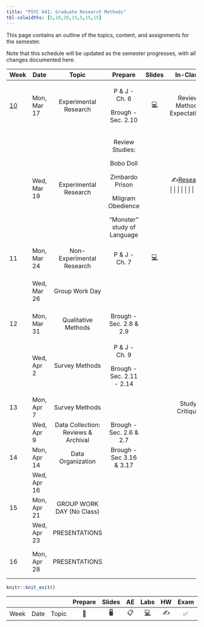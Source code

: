 ```yaml
---
title: "PSYC 641: Graduate Research Methods"
tbl-colwidths: [5,10,20,15,5,15,15]
---
```


This page contains an outline of the topics, content, and assignments for the semester.

Note that this schedule will be updated as the semester progresses, with all changes documented here.

::: column-screen-inset-right
+-----------------------------------------------------------------+-------------+-------------------------------------+-----------------------------+------------------------------------------------------------------------------+------------------------------------------------------------------------------------------------+-----------------------------------+
| Week                                                            | Date        | Topic                               | Prepare                     | Slides                                                                       | In-Class                                                                                       | Due                               |
+=================================================================+=============+:===================================:+:===========================:+:============================================================================:+:==============================================================================================:+:=================================:+
| [10](https://dharaden.github.io/psyc641-s25/weeks/week-10.html) | Mon, Mar 17 | Experimental Research               | P & J - Ch. 6               | [💻](https://dharaden.github.io/psyc641-s25/slides/lec-10.html#/title-slide) | Review Methods Expectations                                                                    |                                   |
|                                                                 |             |                                     |                             |                                                                              |                                                                                                |                                   |
|                                                                 |             |                                     | Brough - Sec. 2.10          |                                                                              |                                                                                                |                                   |
+-----------------------------------------------------------------+-------------+-------------------------------------+-----------------------------+------------------------------------------------------------------------------+------------------------------------------------------------------------------------------------+-----------------------------------+
|                                                                 | Wed, Mar 19 | Experimental Research               | Review Studies:             |                                                                              | ✍️[Research Redesigns](/slides/research_deep_dive_activity.html) \| \| \| \| \| \| \| \| \| \| |                                   |
|                                                                 |             |                                     |                             |                                                                              |                                                                                                |                                   |
|                                                                 |             |                                     | Bobo Doll                   |                                                                              |                                                                                                |                                   |
|                                                                 |             |                                     |                             |                                                                              |                                                                                                |                                   |
|                                                                 |             |                                     | Zimbardo Prison             |                                                                              |                                                                                                |                                   |
|                                                                 |             |                                     |                             |                                                                              |                                                                                                |                                   |
|                                                                 |             |                                     | Milgram Obedience           |                                                                              |                                                                                                |                                   |
|                                                                 |             |                                     |                             |                                                                              |                                                                                                |                                   |
|                                                                 |             |                                     | "Monster" study of Language |                                                                              |                                                                                                |                                   |
+-----------------------------------------------------------------+-------------+-------------------------------------+-----------------------------+------------------------------------------------------------------------------+------------------------------------------------------------------------------------------------+-----------------------------------+
| 11                                                              | Mon, Mar 24 | Non-Experimental Research           | P & J - Ch. 7               | [💻](https://dharaden.github.io/psyc641-s25/slides/lec-11.html#/title-slide) |                                                                                                |                                   |
+-----------------------------------------------------------------+-------------+-------------------------------------+-----------------------------+------------------------------------------------------------------------------+------------------------------------------------------------------------------------------------+-----------------------------------+
|                                                                 | Wed, Mar 26 | Group Work Day                      |                             |                                                                              |                                                                                                | Methods Section Draft Sun, Mar 30 |
+-----------------------------------------------------------------+-------------+-------------------------------------+-----------------------------+------------------------------------------------------------------------------+------------------------------------------------------------------------------------------------+-----------------------------------+
| 12                                                              | Mon, Mar 31 | Qualitative Methods                 | Brough - Sec. 2.8 & 2.9     |                                                                              |                                                                                                |                                   |
+-----------------------------------------------------------------+-------------+-------------------------------------+-----------------------------+------------------------------------------------------------------------------+------------------------------------------------------------------------------------------------+-----------------------------------+
|                                                                 | Wed, Apr 2  | Survey Methods                      | P & J - Ch. 9               |                                                                              |                                                                                                | Peer Review Sun, Apr 6            |
|                                                                 |             |                                     |                             |                                                                              |                                                                                                |                                   |
|                                                                 |             |                                     | Brough - Sec. 2.11 - 2.14   |                                                                              |                                                                                                |                                   |
+-----------------------------------------------------------------+-------------+-------------------------------------+-----------------------------+------------------------------------------------------------------------------+------------------------------------------------------------------------------------------------+-----------------------------------+
| 13                                                              | Mon, Apr 7  | Survey Methods                      |                             |                                                                              | Study Critique                                                                                 |                                   |
+-----------------------------------------------------------------+-------------+-------------------------------------+-----------------------------+------------------------------------------------------------------------------+------------------------------------------------------------------------------------------------+-----------------------------------+
|                                                                 | Wed, Apr 9  | Data Collection: Reviews & Archival | Brough - Sec. 2.6 & 2.7     |                                                                              |                                                                                                |                                   |
+-----------------------------------------------------------------+-------------+-------------------------------------+-----------------------------+------------------------------------------------------------------------------+------------------------------------------------------------------------------------------------+-----------------------------------+
| 14                                                              | Mon, Apr 14 | Data Organization                   | Brough - Sec 3.16 & 3.17    |                                                                              |                                                                                                |                                   |
+-----------------------------------------------------------------+-------------+-------------------------------------+-----------------------------+------------------------------------------------------------------------------+------------------------------------------------------------------------------------------------+-----------------------------------+
|                                                                 | Wed, Apr 16 |                                     |                             |                                                                              |                                                                                                |                                   |
+-----------------------------------------------------------------+-------------+-------------------------------------+-----------------------------+------------------------------------------------------------------------------+------------------------------------------------------------------------------------------------+-----------------------------------+
| 15                                                              | Mon, Apr 21 | GROUP WORK DAY (No Class)           |                             |                                                                              |                                                                                                |                                   |
+-----------------------------------------------------------------+-------------+-------------------------------------+-----------------------------+------------------------------------------------------------------------------+------------------------------------------------------------------------------------------------+-----------------------------------+
|                                                                 | Wed, Apr 23 | PRESENTATIONS                       |                             |                                                                              |                                                                                                |                                   |
+-----------------------------------------------------------------+-------------+-------------------------------------+-----------------------------+------------------------------------------------------------------------------+------------------------------------------------------------------------------------------------+-----------------------------------+
| 16                                                              | Mon, Apr 28 | PRESENTATIONS                       |                             |                                                                              |                                                                                                | Final Report Mon, Apr 28          |
+-----------------------------------------------------------------+-------------+-------------------------------------+-----------------------------+------------------------------------------------------------------------------+------------------------------------------------------------------------------------------------+-----------------------------------+
:::

```r
knitr::knit_exit()
```

|      |      |       | Prepare | Slides | AE  |  Labs  | HW  | Exam | Project |
|------|------|-------|:-------:|:------:|:---:|:------:|:---:|:----:|:-------:|
| Week | Date | Topic |   📖    |   🖥️   | 📋  | [💻]() | ✍️  |  ✅  |   📂    |
